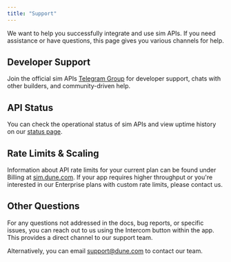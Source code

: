 ```yaml
---
title: "Support"
---
```


We want to help you successfully integrate and use sim APIs.
If you need assistance or have questions, this page gives you various channels for help.

## Developer Support

Join the official sim APIs [Telegram Group](https://t.me/+nvyoX5xyxNwyNjU0) for developer support, chats with other builders, and community-driven help.

<Card title="Telegram" icon="telegram" iconType="regular" horizontal href="https://t.me/+nvyoX5xyxNwyNjU0">
  
</Card>

## API Status

You can check the operational status of sim APIs and view uptime history on our [status page](https://status.sim.dune.com/).

## Rate Limits & Scaling

Information about API rate limits for your current plan can be found under Billing at [sim.dune.com](https://sim.dune.com).
If your app requires higher throughput or you're interested in our Enterprise plans with custom rate limits, please contact us.

## Other Questions

For any questions not addressed in the docs, bug reports, or specific issues, you can reach out to us using the Intercom button within the app. This provides a direct channel to our support team.

Alternatively, you can email [support@dune.com](mailto:support@dune.com) to contact our team.

<Card title="Support Email" icon="envelope" horizontal href="mailto:support@dune.com">
  
</Card>
